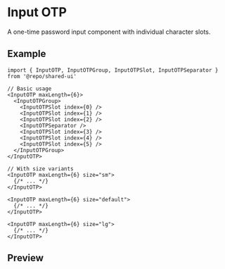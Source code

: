 
<Meta of={Stories} />

# Input OTP

A one-time password input component with individual character slots.

## Example

```tsx
import { InputOTP, InputOTPGroup, InputOTPSlot, InputOTPSeparator } from '@repo/shared-ui'

// Basic usage
<InputOTP maxLength={6}>
  <InputOTPGroup>
    <InputOTPSlot index={0} />
    <InputOTPSlot index={1} />
    <InputOTPSlot index={2} />
    <InputOTPSeparator />
    <InputOTPSlot index={3} />
    <InputOTPSlot index={4} />
    <InputOTPSlot index={5} />
  </InputOTPGroup>
</InputOTP>

// With size variants
<InputOTP maxLength={6} size="sm">
  {/* ... */}
</InputOTP>

<InputOTP maxLength={6} size="default">
  {/* ... */}
</InputOTP>

<InputOTP maxLength={6} size="lg">
  {/* ... */}
</InputOTP>
```

## Preview

<Primary />
